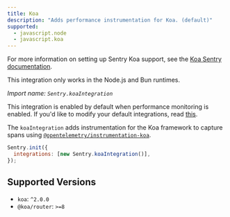 ```yaml
---
title: Koa
description: "Adds performance instrumentation for Koa. (default)"
supported:
  - javascript.node
  - javascript.koa
---
```


For more information on setting up Sentry Koa support, see the [Koa Sentry documentation](/platforms/javascript/guides/koa/).

<Alert>

This integration only works in the Node.js and Bun runtimes.

</Alert>

_Import name: `Sentry.koaIntegration`_

This integration is enabled by default when performance monitoring is enabled. If you'd like to modify your default integrations, read [this](./../#modifying-default-integrations).

The `koaIntegration` adds instrumentation for the Koa framework to capture spans using [`@opentelemetry/instrumentation-koa`](https://www.npmjs.com/package/@opentelemetry/instrumentation-koa).

```JavaScript
Sentry.init({
  integrations: [new Sentry.koaIntegration()],
});
```

## Supported Versions

- `koa`: `^2.0.0`
- `@koa/router`: `>=8`
